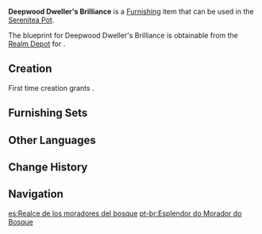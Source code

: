 {{Furnishing Infobox
|id             = 363340
|image          = Item Deepwood Dweller's Brilliance.png
|category       = Ornaments
|subcategory    = Utensil
|quality        = 3
|adeptal_energy = 60
|load           = 305
|reduced_load   = 305
|description    = This leaf sample is capable of emitting a soft light. At first glance, it might seem like a decorative object to be placed on a desk, but in actuality, this leaf sample is also a key tool used to observe the ecological condition of the rainforest. By soaking the plant's leaves in fluorescent material and supplementing it with special reagents when investigating an area, the harmful substances festering in the veins of the leaf will have nowhere to hide, thus assisting in the analysis of soil pollution. Should the leaf be shining as bright as it does on the desk, then it means the growing environment must be akin to the purest water.
|mention        = 
|blueprint      = Realm Depot
|source1        = 
}}
'''Deepwood Dweller's Brilliance''' is a [[Furnishing]] item that can be used in the [[Serenitea Pot]].

The blueprint for Deepwood Dweller's Brilliance is obtainable from the [[Realm Depot]] for {{Item|Realm Currency|24|x=160}}.

==Creation==
First time creation grants {{Item|Trust|24|x=60}}.
{{Recipe
|type = Creation
|time = 14h
|Brightwood = 12
|sort = Brightwood
}}

==Furnishing Sets==
{{Craft Usage}}

==Other Languages==
{{Other Languages
|default_hidden = 1
|en      = Deepwood Dweller's Brilliance
|zhs     = 「林居之人的增辉」
|zhs_rm  = "Línjū zhī Rén de Zēnghuī"
|zht     = 「林居之人的增輝」
|zht_rm  = "Línjū zhī Rén de Zēnghuī"
|ja      = 「森の民の生気」
|ja_rm   = "Mori no Tami no Seiki"
|ko      = 「숲 주민의 반짝임」
|ko_rm   = "Sup Jumin-ui Bamjjagim"
|es      = Realce de los moradores del bosque
|fr      = «&nbsp;Brillance de l'habitant des bois&nbsp;»
|ru      = Сияние лесного жителя
|th      = "ความเกรียงไกรของผู้คนแห่งพงไพร"
|th_rm   = 
|vi      = Vinh Quang Của Cư Dân Rừng Sâu
|de      = „Brillanz des Waldbewohners“
|id      = Gemilang Penghuni Hutan
|pt      = Esplendor do Morador do Bosque
|tr      = Derin Orman Sakinlerinin İhtişamı
|it      = Brillantezza di Boscoprofondo
}}

==Change History==
{{Change History|3.3}}

==Navigation==
{{Furnishing Navbox|interior}}

[[es:Realce de los moradores del bosque]]
[[pt-br:Esplendor do Morador do Bosque]]